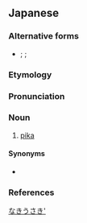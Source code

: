{{also|啼兔}}
==Japanese==
{{wikipedia|lang=ja|ナキウサギ}}

===Alternative forms===
* {{ja-l|啼兔}}; {{ja-l|鳴兎}}; {{ja-l|鳴兔}}

===Etymology===
{{ja-kanjitab|なき|うさぎ|yomi=k}}
{{rfe|lang=ja}}

===Pronunciation===
{{ja-pron|ナキウサギ|acc=3|acc_ref=DJR|y=k}}

===Noun===
{{ja-noun|なきうさぎ|ナキウサギ}}

# [[pika]]

====Synonyms====
* {{ja-l|二十日兎|ハツカウサギ|[[hatsukausagi]]}}

===References===
<references/>

[[Category:ja:Lagomorphs|なきうさき']]